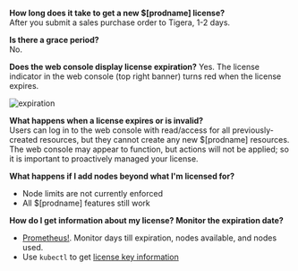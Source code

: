 **How long does it take to get a new $[prodname] license?**  
 After you submit a sales purchase order to Tigera, 1-2 days.

**Is there a grace period?**  
 No.

**Does the web console display license expiration?**
Yes. The license indicator in the web console (top right banner) turns red when the license expires.

![expiration](/img/calico-cloud/expiration.png)

**What happens when a license expires or is invalid?**  
 Users can log in to the web console with read/access for all previously-created resources, but they cannot create any new $[prodname] resources. The web console may appear to function, but actions will not be applied; so it is important to proactively managed your license.

**What happens if I add nodes beyond what I'm licensed for?**

- Node limits are not currently enforced
- All $[prodname] features still work

**How do I get information about my license? Monitor the expiration date?**

- [Prometheus!](../../operations/monitor/metrics/license-agent.mdx). Monitor days till expiration, nodes available, and nodes used.
- Use `kubectl` to get [license key information](../../reference/resources/licensekey.mdx#viewing-information-about-your-license-key)
